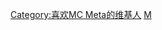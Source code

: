 {{Userbox
  |border-c = #000000
  |border-s = 1
  |id-c     = #FFFFFF
  |id-s     = 12
  |id-fc    = #000000
  |info-c   = #696969
  |info-s   = 8
  |info-fc  = #FFFFFF
  |id       = MC Meta
  |info     = <div class="center">这个用户喜欢{{link-ko|MC Meta|MC 메타|{{color|white|MC Meta}}}}<br />“'''你和我的连接纽带'''”</div>
  |nocat    = 喜欢MC Meta的维基人
}}
<includeonly>[[Category:喜欢MC Meta的维基人]]</includeonly>
<noinclude>[[Category:艺人用户框模板|M]]</noinclude>
